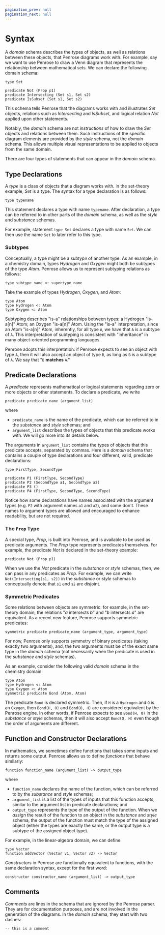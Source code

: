 ```yaml
---
pagination_prev: null
pagination_next: null
---
```


# Syntax

A _domain_ schema describes the types of objects, as well as relations between these objects, that Penrose diagrams work with. For example, say we want to use Penrose to draw a Venn diagram that represents the relationship between mathematical sets. We can declare the following domain schema:

```
type Set

predicate Not (Prop p1)
predicate Intersecting (Set s1, Set s2)
predicate IsSubset (Set s1, Set s2)
```

This schema tells Penrose that the diagrams works with and illustrates _Set_ objects, relations such as _Intersecting_ and _IsSubset_, and logical relation _Not_ applied upon other statements.

Notably, the _domain_ schema are not _instructions_ of how to draw the _Set_ objects and relations between them. Such instructions of the specific diagram elements are provided by the _style_ schema, not the _domain_ schema. This allows multiple visual representations to be applied to objects from the same domain.

There are four types of statements that can appear in the _domain_ schema.

## Type Declarations

A _type_ is a class of objects that a diagram works with. In the set-theory example, _Set_ is a type. The syntax for a type declaration is as follows:

```
type typename
```

This statement declares a type with name `typename`. After declaration, a type can be referred to in other parts of the _domain_ schema, as well as the _style_ and _substance_ schemas.

For example, statement `type Set` declares a type with name `Set`. We can then use the name `Set` to later refer to this type.

### Subtypes

Conceptually, a type might be a _subtype_ of another type. As an example, in a chemistry domain, types _Hydrogen_ and _Oxygen_ might both be subtypes of the type _Atom_. Penrose allows us to represent subtyping relations as follows:

```
type subtype_name <: supertype_name
```

Take the example of types _Hydrogen_, _Oxygen_, and _Atom_:

```
type Atom
type Hydrogen <: Atom
type Oxygen <: Atom
```

Subtyping describes "is-a" relationships between types: a Hydrogen "is-a[n]" Atom; an Oxygen "is-a[n]" Atom. Using the "is-a" interpretation, since an Atom "is-a[n]" Atom, inherently, for all type `A`, we have that `A` is a subtype of `A`. This interpretation of subtyping is consistent with "inheritance" in many object-oriented programming languages.

Penrose adopts this interpretation: if Penrose expects to see an object with type `A`, then it will also accept an object of type `B`, as long as `B` is a subtype of `A`. We say that "`B` **matches** `A`."

## Predicate Declarations

A _predicate_ represents mathematical or logical statements regarding zero or more objects or other statements. To declare a predicate, we write

```
predicate predicate_name (argument_list)
```

where

- `predicate_name` is the name of the predicate, which can be referred to in the _substance_ and _style_ schemas; and
- `argument_list` describes the types of objects that this predicate works with. We will go more into its details below.

The arguments in `argument_list` contains the types of objects that this predicate accepts, separated by commas. Here is a _domain_ schema that contains a couple of type declarations and four different, valid, predicate declarations:

```
type FirstType, SecondType

predicate P1 (FirstType, SecondType)
predicate P2 (SecondType a1, SecondType a2)
predicate P3 ()
predicate P4 (FirstType, SecondType, SecondType)
```

Notice how some declarations have names associated with the argument types (e.g. `P2` with argument names `a1` and `a2`), and some don't. These names to argument types are allowed and encouraged to enhance readability, but are not required.

### The `Prop` Type

A special type, _Prop_, is built into Penrose, and is available to be used as predicate arguments. The _Prop_ type represents predicates themselves. For example, the predicate _Not_ is declared in the set-theory example:

```
predicate Not (Prop p1)
```

When we use the _Not_ predicate in the _substance_ or _style_ schemas, then, we can pass in any predicates as _Prop_. For example, we can write `Not(Intersecting(s1, s2))` in the _substance_ or _style_ schemas to conceptually denote that `s1` and `s2` are disjoint.

### Symmetric Predicates

Some relations between objects are symmetric: for example, in the set-theory domain, the relations "_a_ intersects _b_" and "_b_ intersects _a_" are equivalent. As a recent new feature, Penrose supports symmetric predicates:

```
symmetric predicate predicate_name (argument_type, argument_type)
```

For now, Penrose only supports symmetry of binary predicates (taking exactly two arguments), and, the two arguments must be of the exact same type in the _domain_ schema (not necessarily when the predicate is used in the _substance_ and _style_ schemas).

As an example, consider the following valid _domain_ schema in the chemistry domain:

```
type Atom
type Hydrogen <: Atom
type Oxygen <: Atom
symmetric predicate Bond (Atom, Atom)
```

The predicate `Bond` is declared symmetric. Then, if `H` is a `Hydrogen` and `O` is an `Oxygen`, then `Bond(H, O)` and `Bond(O, H)` are considered equivalent by the Penrose engine. In other words, if Penrose expects to see `Bond(H, O)` in the _substance_ or _style_ schemas, then it will also accept `Bond(O, H)` even though the order of arguments are different.

## Function and Constructor Declarations

In mathematics, we sometimes define functions that takes some inputs and returns some output. Penrose allows us to define _functions_ that behave similarly:

```
function function_name (argument_list) -> output_type
```

where

- `function_name` declares the name of the function, which can be referred to by the _substance_ and _style_ schemas;
- `argument_list` is a list of the types of inputs that this function accepts, similar to the argument list in predicate declarations; and
- `output_type` represents the type of the output of the function. When we _assign_ the result of the function to an object in the _substance_ and _style_ schema, the output of the function must match the type of the assigned object (either the types are exactly the same, or the output type is a subtype of the assigned object type).

For example, in the linear-algebra domain, we can define

```
type Vector
function addVector (Vector v1, Vector v2) -> Vector
```

_Constructors_ in Penrose are functionally equivalent to functions, with the same declaration syntax, except for the first word:

```
constructor constructor_name (argument_list) -> output_type
```

## Comments

_Comments_ are lines in the schema that are ignored by the Penrose parser. They are for documentation purposes, and are not involved in the generation of the diagrams. In the _domain_ schema, they start with two dashes:

```
-- this is a comment
```
